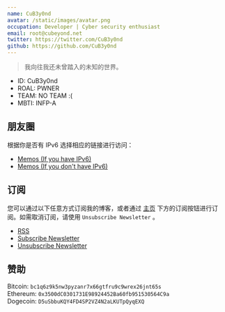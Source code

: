 ```yaml
---
name: CuB3y0nd
avatar: /static/images/avatar.png
occupation: Developer | Cyber security enthusiast
email: root@cubeyond.net
twitter: https://twitter.com/CuB3y0nd
github: https://github.com/CuB3y0nd
---
```


> 我向往我还未曾踏入的未知的世界。

 - ID: CuB3y0nd
 - ROAL: PWNER
 - TEAM: NO TEAM :(
 - MBTI: INFP-A

## 朋友圈

根据你是否有 IPv6 选择相应的链接进行访问：

 - [Memos (If you have IPv6)](https://memos.cubeyond.net)
 - [Memos (If you don't have IPv6)](http://memos.cubeyond.net:5230)

## 订阅

您可以通过以下任意方式订阅我的博客，或者通过 [主页](https://www.cubeyond.net)
 下方的订阅按钮进行订阅。如需取消订阅，请使用 `Unsubscribe Newsletter` 。

 - [RSS](https://www.cubeyond.net/feed.xml)
 - [Subscribe Newsletter](http://eepurl.com/iIWyf6)
 - [Unsubscribe Newsletter](https://cubeyond.us8.list-manage.com/unsubscribe?u=c8b1285a6e1c06f40cde0e20c&id=8736c768bb)

## 赞助

Bitcoin: `bc1q6z9k5nw3pyzanr7x66gtfru9c9wrex26jnt65s`<br />
Ethereum: `0x3500dC0301731E98924452Ba60fb951530564C9a`<br />
Dogecoin: `D5uSbbuKQY4FD4SP2VZ4N2aLKUTpQyqEXQ`

